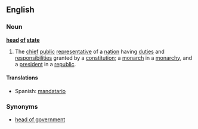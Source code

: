 ==English==

===Noun===
{{wikipedia}}
'''[[head]] [[of]] [[state]]'''

# The [[chief]] [[public]] [[representative]] of a [[nation]] having [[duties]] and [[responsibilities]] granted by a [[constitution]]; a [[monarch]] in a [[monarchy]], and a [[president]] in a [[republic]].

====Translations====
*Spanish: [[mandatario]] {{m}}

===Synonyms===
*[[head of government]]